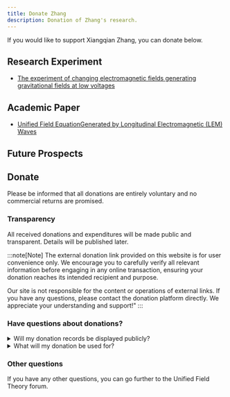 ```yaml
---
title: Donate Zhang
description: Donation of Zhang's research.
---
```



If you would like to support Xiangqian Zhang, you can donate below.

## Research Experiment

- [The experiment of changing electromagnetic fields generating gravitational fields at low voltages](/en/research-experiment/generation-of-gravitational-fields-by-low-voltage-varying-electromagnetic-fields)

## Academic Paper

- [Unified Field EquationGenerated by Longitudinal Electromagnetic (LEM) Waves](/en/academic-paper/unified-field-equation-generated-by-longitudinal-electromagnetic-lem-waves)

## Future Prospects

<LinkCard
  title="Use of artificial sites"
  href="/en/resources/use-of-artificial-sites"
  description="Introduction to multiple application scenarios of artificial fields in the future"
/>

## Donate

<Aside title="Disclaimer">
  Please be informed that all donations are entirely voluntary and no commercial returns are promised.
</Aside>

### Transparency

<ReadMore>All received donations and expenditures will be made public and transparent. Details will be published later.</ReadMore>

:::note[Note]
The external donation link provided on this website is for user convenience only. We encourage you to carefully verify all relevant information before engaging in any online transaction, ensuring your donation reaches its intended recipient and purpose.

Our site is not responsible for the content or operations of external links. If you have any questions, please contact the donation platform directly. We appreciate your understanding and support!"
:::

<LinkCard
  title="Donate Zhang"
  href="https://zhangxiangqian.me/donate"
  description="All donations are entirely voluntary and no commercial returns are promised."
/>

### Have questions about donations?

<details>
  <summary>Will my donation records be displayed publicly?</summary>

  It's up to you, if you want, it can be displayed publicly.
</details>

<details>
  <summary>What will my donation be used for?</summary>

  At present, there are two main areas, one is Zhang's experimental research, the other is Zhang's publicity, and there may be other parts, but all expenditures are open and transparent.
</details>

### Other questions

If you have any other questions, you can go further to the Unified Field Theory forum.

<LinkCard
  title="Unified Field Theory Forum"
  href="https://forum.unifiedfieldtheory.cn/"
  description="Ask your question in the Unified Field Theory forum"
/>
